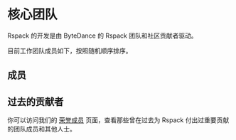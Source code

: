 
# 核心团队

Rspack 的开发是由 ByteDance 的 Rspack 团队和社区贡献者驱动。

目前工作团队成员如下，按照随机顺序排序。

## 成员

<RandomMemberList />

## 过去的贡献者

你可以访问我们的 [荣誉成员](/misc/team/emeriti) 页面，查看那些曾在过去为 Rspack 付出过重要贡献的团队成员和其他人士。

